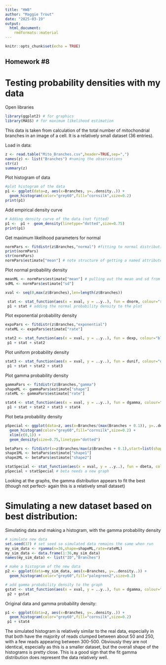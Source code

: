 ```yaml
---
title: "HW8"
author: "Maggie Trout"
date: "2025-03-19"
output: 
  html_document: 
    rmdformats::material
---
```


```r
knitr::opts_chunk$set(echo = TRUE)
```
## Homework #8

# Testing probability densities with my data

Open libraries
```r
library(ggplot2) # for graphics
library(MASS) # for maximum likelihood estimation
```

This data is taken from calculation of the total number of mitochondrial branches in an image of a cell. It is a relatively small dataset (36 entries).

Load in data:
```r
z <- read.table("Mito_Branches.csv",header=TRUE,sep=",")
names(z) <- list("Branches") #naming the observations
str(z)
summary(z)
```

Plot histogram of data
```r
#plot histogram of the data
p1 <- ggplot(data=z, aes(x=Branches, y=..density..)) +
  geom_histogram(color="grey60",fill="cornsilk",size=0.2) 
print(p1) 
```
    
Add empirical density curve
```r
# Adding density curve of the data (not fitted)
p1 <-  p1 +  geom_density(linetype="dotted",size=0.75)
print(p1)
```


Get maximum likelihood parameters for normal
```r
normPars <- fitdistr(z$Branches,"normal") #fitting to normal distribution
print(normPars)
str(normPars)
normPars$estimate["mean"] # note structure of getting a named attribute
```
Plot normal probability density
```r
meanML <- normPars$estimate["mean"] # pulling out the mean and sd from the fit
sdML <- normPars$estimate["sd"]

xval <- seq(0,max(z$Branches),len=length(z$Branches)) 

 stat <- stat_function(aes(x = xval, y = ..y..), fun = dnorm, colour="red", n = length(z$Branches), args = list(mean = meanML, sd = sdML))
 p1 + stat # adding the normal probability density to the plot
```

Plot exponential probability density 
```r
expoPars <- fitdistr(z$Branches,"exponential")
rateML <- expoPars$estimate["rate"]

stat2 <- stat_function(aes(x = xval, y = ..y..), fun = dexp, colour="blue", n = length(z$Branches), args = list(rate=rateML))
 p1 + stat + stat2
```

Plot uniform probability density
```r
stat3 <- stat_function(aes(x = xval, y = ..y..), fun = dunif, colour="darkgreen", n = length(z$Branches), args = list(min=min(z$Branches), max=max(z$Branches))) # uniform only needs the range of the data
 p1 + stat + stat2 + stat3
```
 
Plot gamma probability density
```r
gammaPars <- fitdistr(z$Branches,"gamma")
shapeML <- gammaPars$estimate["shape"]
rateML <- gammaPars$estimate["rate"]

stat4 <- stat_function(aes(x = xval, y = ..y..), fun = dgamma, colour="brown", n = length(z$Branches), args = list(shape=shapeML, rate=rateML))
 p1 + stat + stat2 + stat3 + stat4
```

Plot beta probability density
```r
pSpecial <- ggplot(data=z, aes(x=Branches/(max(Branches + 0.1)), y=..density..)) +
  geom_histogram(color="grey60",fill="cornsilk",size=0.2) + 
  xlim(c(0,1)) +
  geom_density(size=0.75,linetype="dotted")

betaPars <- fitdistr(x=z$Branches/max(z$Branches + 0.1),start=list(shape1=1,shape2=2),"beta")
shape1ML <- betaPars$estimate["shape1"]
shape2ML <- betaPars$estimate["shape2"]

statSpecial <- stat_function(aes(x = xval, y = ..y..), fun = dbeta, colour="orchid", n = length(z$Branches), args = list(shape1=shape1ML,shape2=shape2ML))
pSpecial + statSpecial # beta needs a new graph
```

Looking at the graphs, the gamma distribution appears to fit the best (though not perfect- again this is a relatively small dataset)

# Simulating a new dataset based on best distribution:

Simulating data and making a histogram, with the gamma probability density 
```r
# simulate new data
set.seed(37) # set seed so simulated data remains the same when run
my_sim_data <- rgamma(n=36,shape=shapeML,rate=rateML)
my_sim_data <- data.frame(1:36,my_sim_data)
names(my_sim_data) <- list("ID","Branches")

# make a histogram of the new data
p2 <- ggplot(data=my_sim_data, aes(x=Branches, y=..density..)) +
  geom_histogram(color="grey60",fill="palegreen2",size=0.2) 

# add gamma probability density to the graph
gstat <- stat_function(aes(x = xval, y = ..y..), fun = dgamma, colour="magenta1", n = length(my_sim_data$Branches), args = list(shape=shapeML, rate=rateML))
 p2 + gstat 
```

Original data and gamma probability density:
```r
p1 <- ggplot(data=z, aes(x=Branches, y=..density..)) +
  geom_histogram(color="grey60",fill="cornsilk",size=0.2) 
 p1 + stat4
```

The simulated histogram is relatively similar to the real data, especially in that both have the majority of reads clumped between about 50 and 250, with a few reads appearing between 300-500. Obviously they are not identical, especially as this is a smaller dataset, but the overall shape of the histograms is pretty close. This is a good sign that the fit gamma distribution does represent the data relatively well. 
